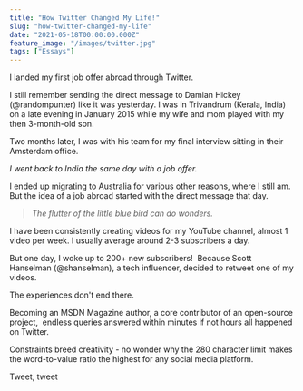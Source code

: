```yaml
---
title: "How Twitter Changed My Life!"
slug: "how-twitter-changed-my-life"
date: "2021-05-18T00:00:00.000Z"
feature_image: "/images/twitter.jpg"
tags: ["Essays"]
---
```


I landed my first job offer abroad through Twitter.

I still remember sending the direct message to Damian Hickey (@randompunter) like it was yesterday. I was in Trivandrum (Kerala, India) on a late evening in January 2015 while my wife and mom played with my then 3-month-old son.

Two months later, I was with his team for my final interview sitting in their Amsterdam office.

_I went back to India the same day with a job offer._

I ended up migrating to Australia for various other reasons, where I still am. But the idea of a job abroad started with the direct message that day.

> _The flutter of the little blue bird can do wonders._

I have been consistently creating videos for my YouTube channel, almost 1 video per week. I usually average around 2-3 subscribers a day.

But one day, I woke up to 200+ new subscribers!  Because Scott Hanselman (@shanselman), a tech influencer, decided to retweet one of my videos.

The experiences don't end there.

Becoming an MSDN Magazine author, a core contributor of an open-source project,  endless queries answered within minutes if not hours all happened on Twitter.

Constraints breed creativity - no wonder why the 280 character limit makes the word-to-value ratio the highest for any social media platform.

Tweet, tweet